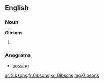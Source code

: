 ==English==

===Noun===
'''Gibsons'''

# {{plural of|Gibson}}

===Anagrams===
* [[bossing#English|bossing]]

[[ar:Gibsons]]
[[fr:Gibsons]]
[[ku:Gibsons]]
[[mg:Gibsons]]